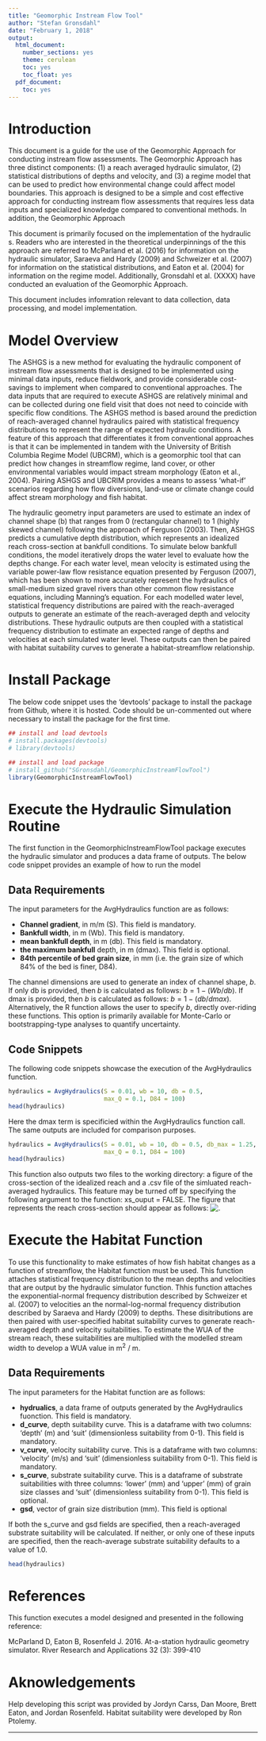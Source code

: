 ```yaml
---
title: "Geomorphic Instream Flow Tool"
author: "Stefan Gronsdahl"
date: "February 1, 2018"
output:
  html_document:
    number_sections: yes
    theme: cerulean
    toc: yes
    toc_float: yes
  pdf_document:
    toc: yes
---
```


# Introduction

This document is a guide for the use of the Geomorphic Approach for conducting instream flow assessments. The Geomorphic Approach has three distinct components: (1) a reach averaged hydraulic simulator, (2) statistical distributions of depths and velocity, and (3) a regime model that can be used to predict how environmental change could affect model boundaries. This approach is designed to be a simple and cost effective approach for conducting instream flow assessments that requires less data inputs and specialized knowledge compared to conventional methods. In addition, the Geomorphic Approach 

This document is primarily focused on the implementation of the hydraulic s. Readers who are interested in the theoretical underpinnings of the this approach are referred to McParland et al. (2016) for information on the hydraulic simulator, Saraeva and Hardy (2009) and Schweizer et al. (2007) for information on the statistical distributions, and Eaton et al. (2004) for information on the regime model. Additionally, Gronsdahl et al. (XXXX) have conducted an evaluation of the Geomorphic Approach. 

This document includes infomration relevant to data collection, data processing, and model implementation.

# Model Overview

The ASHGS is a new method for evaluating the hydraulic component of instream flow assessments that is designed to be implemented using minimal data inputs, reduce fieldwork, and provide considerable cost-savings to implement when compared to conventional approaches. The data inputs that are required to execute ASHGS are relatively minimal and can be collected during one field visit that does not need to coincide with specific flow conditions. The ASHGS method is based around the prediction of reach-averaged channel hydraulics paired with statistical frequency distributions to represent the range of expected hydraulic conditions. A feature of this approach that differentiates it from conventional approaches is that it can be implemented in tandem with the University of British Columbia Regime Model (UBCRM), which is a geomorphic tool that can predict how changes in streamflow regime, land cover, or other environmental variables would impact stream morphology (Eaton et al., 2004). Pairing ASHGS and UBCRIM provides a means to assess ‘what-if’ scenarios regarding how flow diversions, land-use or climate change could affect stream morphology and fish habitat.

The hydraulic geometry input parameters are used to estimate an index of channel shape (b) that ranges from 0 (rectangular channel) to 1 (highly skewed channel) following the approach of Ferguson (2003). Then, ASHGS predicts a cumulative depth distribution, which represents an idealized reach cross-section at bankfull conditions. To simulate below bankfull conditions, the model iteratively drops the water level to evaluate how the depths change. For each water level, mean velocity is estimated using the variable power-law flow resistance equation presented by Ferguson (2007), which has been shown to more accurately represent the hydraulics of small-medium sized gravel rivers than other common flow resistance equations, including Manning’s equation. For each modelled water level, statistical frequency distributions are paired with the reach-averaged outputs to generate an estimate of the reach-averaged depth and velocity distributions. These hydraulic outputs are then coupled with a statistical frequency distribution to estimate an expected range of depths and velocities at each simulated water level. These outputs can then be paired with habitat suitability curves to generate a habitat-streamflow relationship.

# Install Package

The below code snippet uses the 'devtools' package to install the package from Github, where it is hosted. Code should be un-commented out where necessary to install the package for the first time. 

```r

## install and load devtools
# install.packages(devtools)
# library(devtools)

## install and load package
# install_github("SGronsdahl/GeomorphicInstreamFlowTool")
library(GeomorphicInstreamFlowTool)

```




# Execute the Hydraulic Simulation Routine

The first function in the GeomorphicInstreamFlowTool package executes the hydraulic simulator and produces a data frame of outputs. The below code snippet provides an example of how to run the model

## Data Requirements

The input parameters for the AvgHydraulics function are as follows:


* **Channel gradient**, in m/m (S). This field is mandatory.
* **Bankfull width**, in m (Wb). This field is mandatory.
* **mean bankfull depth**, in m (db). This field is mandatory.
* **the maximum bankfull** depth, in m (dmax). This field is optional.
* **84th percentile of bed grain size**, in mm (i.e. the grain size of which 84% of the bed is finer, D84). 

The channel dimensions are used to generate an index of channel shape, *b*. If only db is provided, then *b* is calculated as follows: $b = 1- (Wb / db)$. If dmax is provided, then *b* is calculated as follows: $b = 1 - (db/dmax)$. Alternatively, the R function allows the user to specify *b*, directly over-riding these functions. This option is primarily available for Monte-Carlo or bootstrapping-type analyses to quantify uncertainty. 

## Code Snippets

The following code snippets showcase the execution of the AvgHydraulics function.


```r

hydraulics = AvgHydraulics(S = 0.01, wb = 10, db = 0.5, 
                           max_Q = 0.1, D84 = 100)
head(hydraulics)

```

Here the dmax term is specificied within the AvgHydraulics function call. The same outputs are included for comparison purposes.

```r

hydraulics = AvgHydraulics(S = 0.01, wb = 10, db = 0.5, db_max = 1.25,
                           max_Q = 0.1, D84 = 100)
head(hydraulics)

```

This function also outputs two files to the working directory: a figure of the cross-section of the idealized reach and a .csv file of the simluated reach-averaged hydraulics. This feature may be turned off by specifying the following argument to the function: xs_ouput = FALSE. The figure that represents the reach cross-section should appear as follows: ![.](channel_xs.jpeg)


# Execute the Habitat Function

To use this functionality to make estimates of how fish habitat changes as a function of streamflow, the Habitat function must be used. This function attaches statistical frequency distribution to the mean depths and velocities that are output by the hydraulic simulator function. Thhis function attaches the exponential-normal frequency distribution described by Schweizer et al. (2007) to velocities an the normal-log-normal frequency distribution described by Saraeva and Hardy (2009) to depths. These disitributions are then paired with user-specified habitat suitability curves to generate reach-averaged depth and velocity suitabilities. To estimate the WUA of the stream reach, these suitabilities are multiplied with the modelled stream width to develop a WUA value in m^2^ / m.

## Data Requirements

The input parameters for the Habitat function are as follows:


* **hydrualics**, a data frame of outputs generated by the AvgHydraulics fuonction. This field is mandatory.
* **d_curve**, depth suitability curve.  This is a dataframe with two columns: 'depth' (m) and 'suit' (dimensionless suitability from 0-1). This field is mandatory.
* **v_curve**, velocity suitability curve.  This is a dataframe with two columns: 'velocity' (m/s) and 'suit' (dimensionless suitability from 0-1). This field is mandatory.
* **s_curve**, substrate suitability curve.  This is a dataframe of substrate suitabilities with three columns: 'lower' (mm) and 'upper' (mm) of grain size classes and 'suit' (dimensionless suitability from 0-1). This field is optional.
* **gsd**, vector of grain size distribution (mm). This field is optional

If both the s_curve and gsd fields are specified, then a reach-averaged substrate suitability will be calculated. If neither, or only one of these inputs are specified, then the reach-average substrate suitability defaults to a value of 1.0.



```r

head(hydraulics)

```



# References

This function executes a model designed and presented in the following reference:

McParland D, Eaton B, Rosenfeld J. 2016. At-a-station hydraulic geometry simulator. River Research and Applications 32 (3): 399-410

# Aknowledgements

Help developing this script was provided by Jordyn Carss, Dan Moore, Brett Eaton, and Jordan Rosenfeld.  Habitat suitability were developed by Ron Ptolemy.

***
